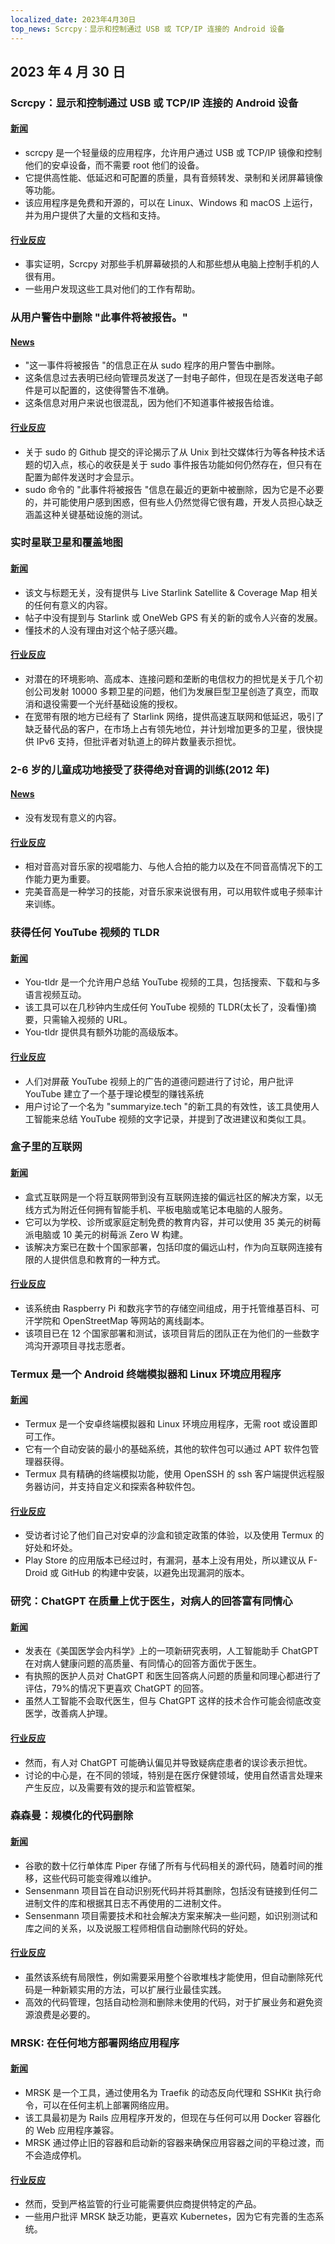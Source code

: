 ```yaml
---
localized_date: 2023年4月30日
top_news: Scrcpy：显示和控制通过 USB 或 TCP/IP 连接的 Android 设备
---
```




<CallToAction />

<Steps>

## 2023 年 4 月 30 日

### Scrcpy：显示和控制通过 USB 或 TCP/IP 连接的 Android 设备

#### [新闻](https://github.com/Genymobile/scrcpy)

- scrcpy 是一个轻量级的应用程序，允许用户通过 USB 或 TCP/IP 镜像和控制他们的安卓设备，而不需要 root 他们的设备。
- 它提供高性能、低延迟和可配置的质量，具有音频转发、录制和关闭屏幕镜像等功能。
- 该应用程序是免费和开源的，可以在 Linux、Windows 和 macOS 上运行，并为用户提供了大量的文档和支持。

#### [行业反应](http://news.ycombinator.com/item?id=35749366)

- 事实证明，Scrcpy 对那些手机屏幕破损的人和那些想从电脑上控制手机的人很有用。
- 一些用户发现这些工具对他们的工作有帮助。

### 从用户警告中删除 "此事件将被报告。"

#### [News](https://github.com/sudo-project/sudo/commit/6aa320c96a37613663e8de4c275bd6c490466b01)

- "这一事件将被报告 "的信息正在从 sudo 程序的用户警告中删除。
- 这条信息过去表明已经向管理员发送了一封电子邮件，但现在是否发送电子邮件是可以配置的，这使得警告不准确。
- 这条信息对用户来说也很混乱，因为他们不知道事件被报告给谁。

#### [行业反应](http://news.ycombinator.com/item?id=35752237)

- 关于 sudo 的 Github 提交的评论揭示了从 Unix 到社交媒体行为等各种技术话题的切入点，核心的收获是关于 sudo 事件报告功能如何仍然存在，但只有在配置为邮件发送时才会显示。
- sudo 命令的 "此事件将被报告 "信息在最近的更新中被删除，因为它是不必要的，并可能使用户感到困惑，但有些人仍然觉得它很有趣，开发人员担心缺乏涵盖这种关键基础设施的测试。

### 实时星联卫星和覆盖地图

#### [新闻](https://satellitemap.space/)

- 该文与标题无关，没有提供与 Live Starlink Satellite & Coverage Map 相关的任何有意义的内容。
- 帖子中没有提到与 Starlink 或 OneWeb GPS 有关的新的或令人兴奋的发展。
- 懂技术的人没有理由对这个帖子感兴趣。

#### [行业反应](http://news.ycombinator.com/item?id=35749130)

- 对潜在的环境影响、高成本、连接问题和垄断的电信权力的担忧是关于几个初创公司发射 10000 多颗卫星的问题，他们为发展巨型卫星创造了真空，而取消和退役需要一个光纤基础设施的授权。
- 在宽带有限的地方已经有了 Starlink 网络，提供高速互联网和低延迟，吸引了缺乏替代品的客户，在市场上占有领先地位，并计划增加更多的卫星，很快提供 IPv6 支持，但批评者对轨道上的碎片数量表示担忧。

### 2-6 岁的儿童成功地接受了获得绝对音调的训练(2012 年)

#### [News](https://journals.sagepub.com/doi/abs/10.1177/0305735612463948)

- 没有发现有意义的内容。

#### [行业反应](http://news.ycombinator.com/item?id=35753838)

- 相对音高对音乐家的视唱能力、与他人合拍的能力以及在不同音高情况下的工作能力更为重要。
- 完美音高是一种学习的技能，对音乐家来说很有用，可以用软件或电子频率计来训练。

### 获得任何 YouTube 视频的 TLDR

#### [新闻](https://www.you-tldr.com/)

- You-tldr 是一个允许用户总结 YouTube 视频的工具，包括搜索、下载和与多语言视频互动。
- 该工具可以在几秒钟内生成任何 YouTube 视频的 TLDR(太长了，没看懂)摘要，只需输入视频的 URL。
- You-tldr 提供具有额外功能的高级版本。

#### [行业反应](http://news.ycombinator.com/item?id=35754793)

- 人们对屏蔽 YouTube 视频上的广告的道德问题进行了讨论，用户批评 YouTube 建立了一个基于理论模型的赚钱系统
- 用户讨论了一个名为 "summaryize.tech "的新工具的有效性，该工具使用人工智能来总结 YouTube 视频的文字记录，并提到了改进建议和类似工具。

### 盒子里的互联网

#### [新闻](https://internet-in-a-box.org/)

- 盒式互联网是一个将互联网带到没有互联网连接的偏远社区的解决方案，以无线方式为附近任何拥有智能手机、平板电脑或笔记本电脑的人服务。
- 它可以为学校、诊所或家庭定制免费的教育内容，并可以使用 35 美元的树莓派电脑或 10 美元的树莓派 Zero W 构建。
- 该解决方案已在数十个国家部署，包括印度的偏远山村，作为向互联网连接有限的人提供信息和教育的一种方式。

#### [行业反应](http://news.ycombinator.com/item?id=35750165)

- 该系统由 Raspberry Pi 和数兆字节的存储空间组成，用于托管维基百科、可汗学院和 OpenStreetMap 等网站的离线副本。
- 该项目已在 12 个国家部署和测试，该项目背后的团队正在为他们的一些数字鸿沟开源项目寻找志愿者。

### Termux 是一个 Android 终端模拟器和 Linux 环境应用程序

#### [新闻](https://termux.dev/en/)

- Termux 是一个安卓终端模拟器和 Linux 环境应用程序，无需 root 或设置即可工作。
- 它有一个自动安装的最小的基础系统，其他的软件包可以通过 APT 软件包管理器获得。
- Termux 具有精确的终端模拟功能，使用 OpenSSH 的 ssh 客户端提供远程服务器访问，并支持自定义和探索各种软件包。

#### [行业反应](http://news.ycombinator.com/item?id=35752756)

- 受访者讨论了他们自己对安卓的沙盒和锁定政策的体验，以及使用 Termux 的好处和坏处。
- Play Store 的应用版本已经过时，有漏洞，基本上没有用处，所以建议从 F-Droid 或 GitHub 的构建中安装，以避免出现漏洞的版本。

### 研究：ChatGPT 在质量上优于医生，对病人的回答富有同情心

#### [新闻](https://today.ucsd.edu/story/study-finds-chatgpt-outperforms-physicians-in-high-quality-empathetic-answers-to-patient-questions)

- 发表在《美国医学会内科学》上的一项新研究表明，人工智能助手 ChatGPT 在对病人健康问题的高质量、有同情心的回答方面优于医生。
- 有执照的医护人员对 ChatGPT 和医生回答病人问题的质量和同理心都进行了评估，79%的情况下更喜欢 ChatGPT 的回答。
- 虽然人工智能不会取代医生，但与 ChatGPT 这样的技术合作可能会彻底改变医学，改善病人护理。

#### [行业反应](http://news.ycombinator.com/item?id=35751276)

- 然而，有人对 ChatGPT 可能确认偏见并导致疑病症患者的误诊表示担忧。
- 讨论的中心是，在不同的领域，特别是在医疗保健领域，使用自然语言处理来产生反应，以及需要有效的提示和监管框架。

### 森森曼：规模化的代码删除

#### [新闻](https://testing.googleblog.com/2023/04/sensenmann-code-deletion-at-scale.html)

- 谷歌的数十亿行单体库 Piper 存储了所有与代码相关的源代码，随着时间的推移，这些代码可能变得难以维护。
- Sensenmann 项目旨在自动识别死代码并将其删除，包括没有链接到任何二进制文件的库和根据其日志不再使用的二进制文件。
- Sensenmann 项目需要技术和社会解决方案来解决一些问题，如识别测试和库之间的关系，以及说服工程师相信自动删除代码的好处。

#### [行业反应](http://news.ycombinator.com/item?id=35755841)

- 虽然该系统有局限性，例如需要采用整个谷歌堆栈才能使用，但自动删除死代码是一种新颖实用的方法，可以扩展行业最佳实践。
- 高效的代码管理，包括自动检测和删除未使用的代码，对于扩展业务和避免资源浪费是必要的。

### MRSK: 在任何地方部署网络应用程序

#### [新闻](https://mrsk.dev/)

- MRSK 是一个工具，通过使用名为 Traefik 的动态反向代理和 SSHKit 执行命令，可以在任何主机上部署网络应用。
- 该工具最初是为 Rails 应用程序开发的，但现在与任何可以用 Docker 容器化的 Web 应用程序兼容。
- MRSK 通过停止旧的容器和启动新的容器来确保应用容器之间的平稳过渡，而不会造成停机。

#### [行业反应](http://news.ycombinator.com/item?id=35753106)

- 然而，受到严格监管的行业可能需要供应商提供特定的产品。
- 一些用户批评 MRSK 缺乏功能，更喜欢 Kubernetes，因为它有完善的生态系统。

</Steps>

